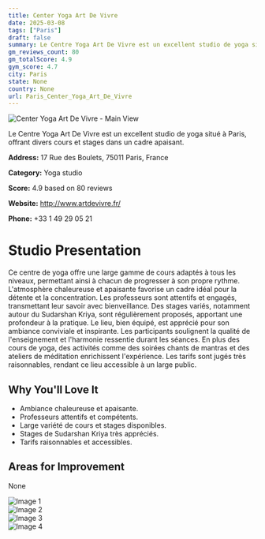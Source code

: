```yaml
---
title: Center Yoga Art De Vivre
date: 2025-03-08
tags: ["Paris"]  
draft: false
summary: Le Centre Yoga Art De Vivre est un excellent studio de yoga situé à Paris, offrant divers cours et stages dans un cadre apaisant.
gm_reviews_count: 80
gm_totalScore: 4.9
gym_score: 4.7
city: Paris
state: None
country: None
url: Paris_Center_Yoga_Art_De_Vivre
---
```


<div className="aspect-[16/9] relative my-8">
  <img 
    src="https://lh5.googleusercontent.com/p/AF1QipMfejNRnKUhI_FQ6WuZQhIloPj3oldEtPIz2WNU=w1920-h1080-k-no"
    alt="Center Yoga Art De Vivre - Main View"
    className="object-cover absolute inset-0 w-full h-full rounded-lg"
  />
</div>

Le Centre Yoga Art De Vivre est un excellent studio de yoga situé à Paris, offrant divers cours et stages dans un cadre apaisant.

**Address:** 17 Rue des Boulets, 75011 Paris, France

**Category:** Yoga studio

**Score:** 4.9 based on 80 reviews

**Website:** http://www.artdevivre.fr/

**Phone:** +33 1 49 29 05 21

# Studio Presentation

Ce centre de yoga offre une large gamme de cours adaptés à tous les niveaux, permettant ainsi à chacun de progresser à son propre rythme. L'atmosphère chaleureuse et apaisante favorise un cadre idéal pour la détente et la concentration. Les professeurs sont attentifs et engagés, transmettant leur savoir avec bienveillance. Des stages variés, notamment autour du Sudarshan Kriya, sont régulièrement proposés, apportant une profondeur à la pratique. Le lieu, bien équipé, est apprécié pour son ambiance conviviale et inspirante. Les participants soulignent la qualité de l'enseignement et l'harmonie ressentie durant les séances. En plus des cours de yoga, des activités comme des soirées chants de mantras et des ateliers de méditation enrichissent l'expérience. Les tarifs sont jugés très raisonnables, rendant ce lieu accessible à un large public.

## Why You'll Love It

- Ambiance chaleureuse et apaisante.
- Professeurs attentifs et compétents.
- Large variété de cours et stages disponibles.
- Stages de Sudarshan Kriya très appréciés.
- Tarifs raisonnables et accessibles.

## Areas for Improvement

None

<div className="grid grid-cols-1 xl:grid-cols-2 gap-4 my-8">
<div className="aspect-[4/3] relative"><img src="https://lh3.googleusercontent.com/p/AF1QipOXPo-SYc0kassTndtfnLWimlbicIo8RM2K_XMB=w1920-h1080-k-no" alt="Image 1" className="object-cover absolute inset-0 w-full h-full rounded-lg" /></div>
<div className="aspect-[4/3] relative"><img src="https://lh5.googleusercontent.com/p/AF1QipPSGdfjnttMt2eWUDSDtIXrxOc_nQi7oSaaXM2P=w1920-h1080-k-no" alt="Image 2" className="object-cover absolute inset-0 w-full h-full rounded-lg" /></div>
<div className="aspect-[4/3] relative"><img src="https://lh5.googleusercontent.com/p/AF1QipM-NGWFa5RJbDogptlBXhNfbuoGdv6ip33QUVPp=w1920-h1080-k-no" alt="Image 3" className="object-cover absolute inset-0 w-full h-full rounded-lg" /></div>
<div className="aspect-[4/3] relative"><img src="https://lh5.googleusercontent.com/p/AF1QipPwM91meoiah5ZxGoyy61YKQWU4RNPjuAiJIc5K=w1920-h1080-k-no" alt="Image 4" className="object-cover absolute inset-0 w-full h-full rounded-lg" /></div>
</div>